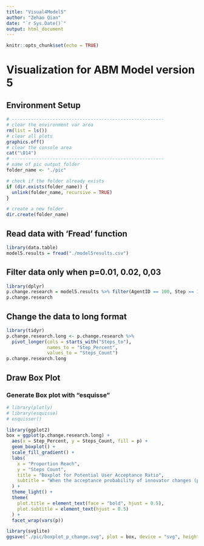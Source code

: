 ```yaml
---
title: "Visual4Model5"
author: "Zehao Qian"
date: "`r Sys.Date()`"
output: html_document
---
```


```r
knitr::opts_chunk$set(echo = TRUE)
```

# Visualization for ABM Model version 5

## Environment Setup

```r
# --------------------------------------------------------
# clear the environment var area
rm(list = ls())
# clear all plots
graphics.off()
# clear the console area
cat("\014")
# --------------------------------------------------------
# name of pic output folder
folder_name <- "./pic"

# check if the folder already exists
if (dir.exists(folder_name)) {
  unlink(folder_name, recursive = TRUE)
}

# create a new folder
dir.create(folder_name)
```

## Read data with 'Fread' function

```r
library(data.table)
model5.results = fread("./model5results.csv")
```

## Filter data only when p=0.01, 0.02, 0,03

```r
library(dplyr)
p.change.research = model5.results %>% filter(AgentID == 100, Step == 100)
p.change.research
```

## Change the data to long format

```r
library(tidyr)
p.change.research.long <- p.change.research %>%
  pivot_longer(cols = starts_with("Steps_to"), 
               names_to = "Step_Percent", 
               values_to = "Steps_Count")
p.change.research.long
```

## Draw Box Plot

### Generate Box plot with "esquisse"

```r
# library(plotly)
# library(esquisse)
# esquisser()
```

```r
library(ggplot2)
box = ggplot(p.change.research.long) +
  aes(x = Step_Percent, y = Steps_Count, fill = p) +
  geom_boxplot() +
  scale_fill_gradient() +
  labs(
    x = "Proportion Reach",
    y = "Steps Count",
    title = "Boxplot for Potential User Acceptance Ratio",
    subtitle = "When the acceptance probability of innovator changes (p)"
  ) +
  theme_light() +
  theme(
    plot.title = element_text(face = "bold", hjust = 0.5),
    plot.subtitle = element_text(hjust = 0.5)
  ) +
  facet_wrap(vars(p))
```

```r
library(svglite)
ggsave("./pic/boxplot_p_change.svg", plot = box, device = "svg", height = 9, width = 16)
```

